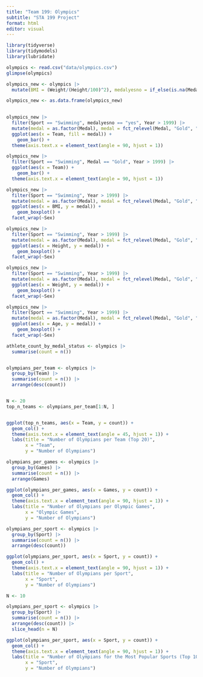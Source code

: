```yaml
---
title: "Team 199: Olympics"
subtitle: "STA 199 Project"
format: html
editor: visual
---
```


```r

library(tidyverse)
library(tidymodels)
library(lubridate)

olympics <- read.csv("data/olympics.csv") 
glimpse(olympics)
```

```r

olympics_new <- olympics |> 
  mutate(BMI = (Weight/(Height/100)^2), medalyesno = if_else(is.na(Medal), "no", "yes"))

olympics_new <- as.data.frame(olympics_new)
  
```

```r

olympics_new |> 
  filter(Sport == "Swimming", medalyesno == "yes", Year > 1999) |>
  mutate(medal = as.factor(Medal), medal = fct_relevel(Medal, "Gold", "Silver", "Bronze")) |>
  ggplot(aes(x = Team, fill = medal)) + 
    geom_bar() +
  theme(axis.text.x = element_text(angle = 90, hjust = 1)) 

olympics_new |> 
  filter(Sport == "Swimming", Medal == "Gold", Year > 1999) |>
  ggplot(aes(x = Team)) + 
    geom_bar() +
  theme(axis.text.x = element_text(angle = 90, hjust = 1)) 


```

```r

olympics_new |> 
  filter(Sport == "Swimming", Year > 1999) |>
  mutate(medal = as.factor(Medal), medal = fct_relevel(Medal, "Gold", "Silver", "Bronze")) |>
  ggplot(aes(x = BMI, y = medal)) + 
    geom_boxplot() + 
  facet_wrap(~Sex)

olympics_new |> 
  filter(Sport == "Swimming", Year > 1999) |>
  mutate(medal = as.factor(Medal), medal = fct_relevel(Medal, "Gold", "Silver", "Bronze")) |>
  ggplot(aes(x = Height, y = medal)) + 
    geom_boxplot() + 
  facet_wrap(~Sex)

olympics_new |> 
  filter(Sport == "Swimming", Year > 1999) |>
  mutate(medal = as.factor(Medal), medal = fct_relevel(Medal, "Gold", "Silver", "Bronze")) |>
  ggplot(aes(x = Weight, y = medal)) + 
    geom_boxplot() + 
  facet_wrap(~Sex)

olympics_new |> 
  filter(Sport == "Swimming", Year > 1999) |>
  mutate(medal = as.factor(Medal), medal = fct_relevel(Medal, "Gold", "Silver", "Bronze")) |>
  ggplot(aes(x = Age, y = medal)) + 
    geom_boxplot() + 
  facet_wrap(~Sex)

```

```r

athlete_count_by_medal_status <- olympics |>
  summarise(count = n())



```

```r

olympians_per_team <- olympics |>
  group_by(Team) |>
  summarise(count = n()) |>
  arrange(desc(count))


N <- 20
top_n_teams <- olympians_per_team[1:N, ]


ggplot(top_n_teams, aes(x = Team, y = count)) +
  geom_col() + 
  theme(axis.text.x = element_text(angle = 45, hjust = 1)) +
  labs(title = "Number of Olympians per Team (Top 20)",
       x = "Team",
       y = "Number of Olympians")


```

```r
olympians_per_games <- olympics |>
  group_by(Games) |>
  summarise(count = n()) |>
  arrange(Games) 

ggplot(olympians_per_games, aes(x = Games, y = count)) +
  geom_col() +
  theme(axis.text.x = element_text(angle = 90, hjust = 1)) +
  labs(title = "Number of Olympians per Olympic Games",
       x = "Olympic Games",
       y = "Number of Olympians") 


```

```r
olympians_per_sport <- olympics |>
  group_by(Sport) |>
  summarise(count = n()) |>
  arrange(desc(count))

ggplot(olympians_per_sport, aes(x = Sport, y = count)) +
  geom_col() +
  theme(axis.text.x = element_text(angle = 90, hjust = 1)) +
  labs(title = "Number of Olympians per Sport",
       x = "Sport",
       y = "Number of Olympians")


```

```r
N <- 10

olympians_per_sport <- olympics |>
  group_by(Sport) |>
  summarise(count = n()) |>
  arrange(desc(count)) |>
  slice_head(n = N)

ggplot(olympians_per_sport, aes(x = Sport, y = count)) +
  geom_col() +
  theme(axis.text.x = element_text(angle = 90, hjust = 1)) +
  labs(title = "Number of Olympians for the Most Popular Sports (Top 10)",
       x = "Sport",
       y = "Number of Olympians")


```
